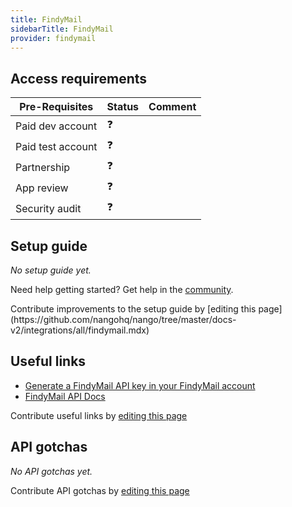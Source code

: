 ```yaml
---
title: FindyMail
sidebarTitle: FindyMail
provider: findymail
---
```




<Overview />
<PreBuiltTooling />
<PreBuiltUseCases />

## Access requirements

| Pre-Requisites    | Status | Comment |
| ----------------- | ------ | ------- |
| Paid dev account  | ❓     |         |
| Paid test account | ❓     |         |
| Partnership       | ❓     |         |
| App review        | ❓     |         |
| Security audit    | ❓     |         |

## Setup guide

_No setup guide yet._

<Tip>Need help getting started? Get help in the [community](https://nango.dev/slack).</Tip>

<Note>
    Contribute improvements to the setup guide by [editing this page](https://github.com/nangohq/nango/tree/master/docs-v2/integrations/all/findymail.mdx)
</Note>

## Useful links

- [Generate a FindyMail API key in your FindyMail account](https://findymail.com)
- [FindyMail API Docs](https://findymail.com/api-docs)

<Note>Contribute useful links by [editing this page](https://github.com/nangohq/nango/tree/master/docs-v2/integrations/all/findymail.mdx)</Note>

## API gotchas

_No API gotchas yet._

<Note>Contribute API gotchas by [editing this page](https://github.com/nangohq/nango/tree/master/docs-v2/integrations/all/findymail.mdx)</Note>
